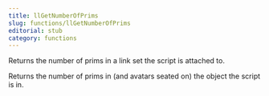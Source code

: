 ```yaml
---
title: llGetNumberOfPrims
slug: functions/llGetNumberOfPrims
editorial: stub
category: functions
---
```


<LSLFunction name="llGetNumberOfPrims"/>

Returns the number of prims in a link set the script is attached to.

Returns the number of prims in (and avatars seated on) the object the script is in.
